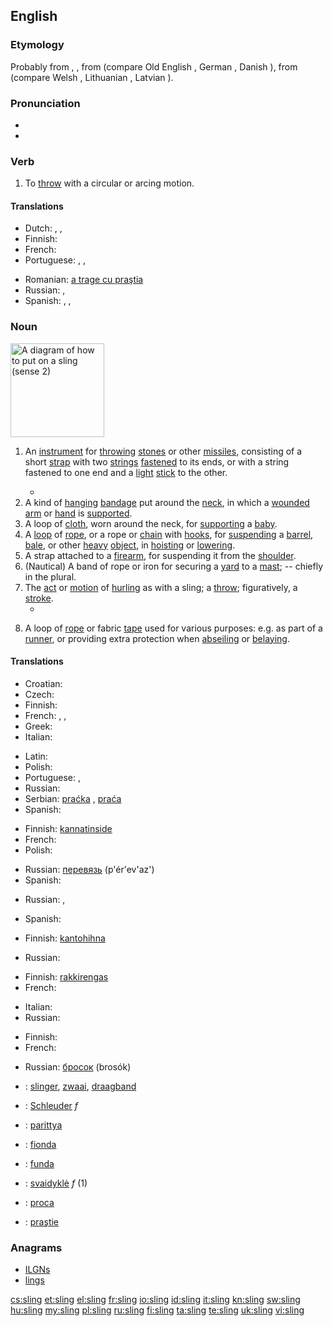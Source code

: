 ==English==

===Etymology===
Probably from {{etyl|non}} {{term|slyngja|lang=non}}, {{term|slyngva|lang=non||to hurl}}, from {{proto|Germanic|slingwanan|to worm, twist}} (compare Old English {{term|slingan|lang=ang||to wind, twist}}, German {{term|schlingen|lang=de||to swing, wind, twist}}, Danish {{term|slynge|lang=da}}), from {{proto|Indo-European|slenk|to turn, twist}} (compare Welsh {{term|llyngyr|lang=cy||worms, maggots}}, Lithuanian {{term|sliñkti|lang=lt||to crawl like a snake}}, Latvian {{term|slìkt|lang=lv||to sink}}).

===Pronunciation===
* {{IPA|/ˈslɪɳ/}}
* {{rhymes|ɪŋ}}

===Verb===
{{en-verb|slings|slinging|'''[[slung]]''' or '''[[slang]]'''|slung}}

# To [[throw]] with a circular or arcing motion.

====Translations====
{{trans-top|to throw}}
* Dutch: {{t+|nl|slingeren}}, {{t+|nl|werpen}}, {{t+|nl|ophangen}}
* Finnish: {{t-|fi|lingota}}
* French: {{t|fr|lancer}}
* Portuguese: {{t+|pt|atirar}}, {{t+|pt|jogar}}, {{t+|pt|arremessar}}
{{trans-mid}}
* Romanian: [[a trage cu praştia]]
* Russian: {{t+|ru|бросать}},  {{t|ru|швырять}}
* Spanish: {{t+|es|tirar}}, {{t+|es|lanzar}}, {{t+|es|arrojar}}
{{trans-bottom}}

===Noun===
[[Image:Echarpe_droite.png|thumb|right|150px|A diagram of how to put on a sling (sense 2)]]
{{en-noun}}

# {{context|weapon}} An [[instrument]] for [[throw]]ing [[stone]]s or other [[missile]]s, consisting of a short [[strap]] with two [[string]]s [[fasten]]ed to its ends, or with a string fastened to one end and a [[light]] [[stick]] to the other.
#* {{quote-book|year=1786|author=Francis Grose|title=A Treatise on Ancient Armour and Weapons|page=43
|passage=The '''Sling''' is also a weapon of great antiquity, formerly in high estimation among the ancients.}}
# A kind of [[hang]]ing [[bandage]] put around the [[neck]], in which a [[wound]]ed [[arm]] or [[hand]] is [[support]]ed.
# A loop of [[cloth]], worn around the neck, for [[support]]ing a [[baby]].
# A [[loop]] of [[rope]], or a rope or [[chain]] with [[hook]]s, for [[suspend]]ing a [[barrel]], [[bale]], or other [[heavy]] [[object]], in [[hoist]]ing or [[lower]]ing.
# A strap attached to a [[firearm]], for suspending it from the [[shoulder]].
# (Nautical) A band of rope or iron for securing a [[yard]] to a [[mast]]; -- chiefly in the plural.
# The [[act]] or [[motion]] of [[hurl]]ing as with a sling; a [[throw]]; figuratively, a [[stroke]].
#* {{quote-book|year=1600|author=William Shakespeare|title=Hamlet'', Act III, Scene I, line 55<!--Not a book; a template such as the nonexistent quote-play would be more suitable.-->
|passage=To be, or not to be, that is the question: Whether 'tis nobler in the mind to suffer The '''slings''' and arrows of outrageous fortune, Or to take arms against a sea of troubles, And by opposing, end them.}}
# {{climbing}} A loop of [[rope]] or fabric [[tape]] used for various purposes: e.g. as part of a [[runner]], or providing extra protection when [[abseiling]] or [[belaying]].

====Translations====
{{trans-top|instrument for throwing}}
* Croatian: {{t-|hr|praćka|f}}
* Czech: {{t-|cs|prak|m}}
* Finnish: {{t-|fi|linko}}
* French: {{t+|fr|fronde|f}}, {{t|fr|bricole|f}}, {{t|fr|lance-pierre|m}}
* Greek: {{t+|el|σφεντόνα|f}}
* Italian: {{t|it|fionda|f}}
{{trans-mid}}
* Latin: {{t|la|funda|f}}
* Polish: {{t|pl|proca}}
* Portuguese: {{t+|pt|funda|f}}, {{t-|pt|fundíbulo|m}}
* Russian: {{t+|ru|праща|f|tr=praš'á}}
* Serbian: [[praćka]] {{f}}, [[praća]] {{f}}
* Spanish: {{t+|es|honda|f}}
{{trans-bottom}}

{{trans-top|bandage}}
* Finnish: [[kannatinside]]
* French: {{t|fr|écharpe|f}}
* Polish: {{t|pl|temblak}}
{{trans-mid}}
* Russian: [[перевязь]] (p'ér'ev'az') {{f}}
* Spanish: {{t-|es|cabestrillo|m}}
{{trans-bottom}}

{{trans-top|rope or chain arrangement}}
* Russian: {{t+|ru|канат|m|tr=kanát}}, {{t+|ru|строп|m|tr=strop}}
{{trans-mid}}
* Spanish: {{t|es|eslinga|f}}
{{trans-bottom}}

{{trans-top|strap attached to a firearm}}
* Finnish: [[kantohihna]]
{{trans-mid}}
* Russian: {{t+|ru|ремень|m|tr=r'em'én'}}
{{trans-bottom}}

{{trans-top|rope or iron securing a yard to a mast}}
* Finnish: [[rakkirengas]]
* French: {{t|fr|hauban}}
{{trans-mid}}
* Italian: {{t-|it|imbracatura|f}}
* Russian: {{t+|ru|строп|m|tr=strop}}
{{trans-bottom}}

{{trans-top|the act of hurling as with a sling}}
* Finnish: {{t+|fi|linkous}}
* French: {{t|fr|jet|m}}
{{trans-mid}}
* Russian: [[бросок]] (brosók) {{m}}
{{trans-bottom}}

{{checktrans-top}}
* {{ttbc|nl}}: [[slinger]], [[zwaai]], [[draagband]]
* {{ttbc|de}}: [[Schleuder]] ''f''
* {{ttbc|hu}}: [[parittya]]
* {{ttbc|it}}: [[fionda]]
* {{ttbc|la}}: [[funda]]
* {{ttbc|lt}}: [[svaidyklė]] ''f'' (1)
* {{ttbc|pl}}: [[proca]]
* {{ttbc|ro}}: [[praştie]]
{{trans-bottom}}

===Anagrams===
* [[ILGNs#English|ILGNs]]
* [[lings#English|lings]]

[[cs:sling]]
[[et:sling]]
[[el:sling]]
[[fr:sling]]
[[io:sling]]
[[id:sling]]
[[it:sling]]
[[kn:sling]]
[[sw:sling]]
[[hu:sling]]
[[my:sling]]
[[pl:sling]]
[[ru:sling]]
[[fi:sling]]
[[ta:sling]]
[[te:sling]]
[[uk:sling]]
[[vi:sling]]